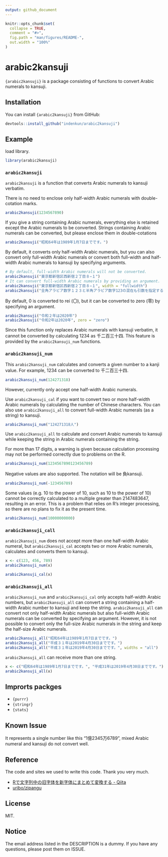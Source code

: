 ```yaml
---
output: github_document
---
```


<!-- README.md is generated from README.Rmd. Please edit that file -->

```r
knitr::opts_chunk$set(
  collapse = TRUE,
  comment = "#>",
  fig.path = "man/figures/README-",
  out.width = "100%"
)
```

# arabic2kansuji

<!-- badges: start -->
<!-- badges: end -->

`{arabic2kansuji}` is a package consisting of functions to convert Arabic numerals to kansuji.

## Installation

You can install `{arabic2kansuji}` from GitHub:

``` r
devtools::install_github("indenkun/arabic2kansuji")
```

## Example

load library.

```r
library(arabic2kansuji)
```

### `arabic2kansuji`

`arabic2kansuji` is a function that converts Arabic numerals to kansuji verbatim.

There is no need to enclose only half-width Arabic numerals with double-cotation marks.

```r
arabic2kansuji(1234567890)
```

If you give a string containing Arabic numerals, everything else is retained except the Arabic numerals to be converted. Strings containing Arabic numerals can be converted, but please enclose them in double-cotations

```r
arabic2kansuji("昭和64年は1989年1月7日までです。")
```

By default, it converts only half-width Arabic numerals, but you can also convert only full-width Arabic numerals or convert both full-width and half-width Arabic numerals to kansuji by specifying arguments.

```r
# By default, full-width Arabic numerals will not be converted.
arabic2kansuji("東京都新宿区西新宿２丁目８−１")
# It can convert full-width Arabic numerals by providing an argument.
arabic2kansuji("東京都新宿区西新宿２丁目８−１", width = "fullwidth")
arabic2kansuji("全角アラビア数字１２３と半角アラビア数字123の混在も引数を指定すると変換できます。", width = "all")
```

By default, 0 is converted to rei (〇), but it can be converted to zero (零) by specifying an argument.

```r
arabic2kansuji("令和２年は2020年")
arabic2kansuji("令和2年は2020年", zero = "zero")
```

Since this function only replaces Arabic numerals with kansuji verbatim, it cannot be converted by calculating 1234 as 千二百三十四. This feature is provided by the `arabic2kansuji_num` functions.

### `arabic2kansuji_num`

This `arabic2kansuji_num` calculates and converts a given number to a kanji value. For example, 1234 can be converted to 千二百三十四.

```r
arabic2kansuji_num(124271318)
```

However, currently only accept one half-width Arabic numerals.

Use `arabic2kansuji_cal` if you want to convert two or more half-width Arabic numerals by calculating the number of Chinese characters. You can also use `arabic2kansuji_all` to convert full-width Arabic numerals (as a string) to kansuji.

```r
arabic2kansuji_num("124271318人")
```

Use `arabic2kansuji_all` to calculate and convert Arabic numerals to kansuji while keeping the string in Arabic numerals containing the string.

For more than 17 digits, a warning is given because calculation processing may not be performed correctly due to problems on the R.

```r
arabic2kansuji_num(1234567890123456789)
```

Negative values are also supported. The notation will be 負kansuji.

```r
arabic2kansuji_num(-123456789)
```

Some values (e.g. 10 to the power of 10, such as 10 to the power of 10) cannot be correctly calculated to a multiple greater than 2147483647, resulting in an error. This is a problem that relies on R's integer processing, so there are no plans to fix it as the present time.

```r
arabic2kansuji_num(10000000000)
```

### `arabic2kansuji_call`

`arabic2kansuji_num` does not accept more than one half-width Arabic numeral, but `arabic2kansuji_cal` accepts two or more Arabic numerals, calculates and converts them to kansuji.

```r
x <- c(123, 456, 789)
arabic2kansuji_num(x)
```

```r
arabic2kansuji_cal(x)
```

### `arabic2kansuji_all`

`arabic2kansuji_num` and `arabic2kansuji_cal` only accepts half-width Arabic numbers, but `arabic2kansuji_all` can convert a string containing a half-width Arabic number to kansuji and keep the string. `arabic2kansuji_all` can convert not only half-width Arabic numerals but also full-width Arabic numerals can be converted by specifying an argument. However, it is not possible to convert only the full-size Arabic numerals in the string and keep the half-size Arabic numerals.

```r
arabic2kansuji_all("昭和64年は1989年1月7日までです。")
arabic2kansuji_all("平成３１年は2019年4月30日までです。")
arabic2kansuji_all("平成３１年は2019年4月30日までです。", widths = "all")
```

`arabic2kansuji_all` can receive more than one string.

```r
x <- c("昭和64年は1989年1月7日までです。", "平成31年は2019年4月30日までです。")
arabic2kansuji_all(x)
```

## Improrts packges

* `{purrr}`
* `{stringr}`
* `{stats}`

## Known Issue

It represents a single number like this "1億2345万6789", mixed Arabic numeral and kansuji do not convert well.

## Reference

The code and sites we used to write this code. Thank you very much.

* [Rで文字列中の旧字体を新字体にまとめて変換する - Qiita](https://qiita.com/hzm_0901/items/c77bec84d261e0ae2bfe)
* [uribo/zipangu](https://github.com/uribo/zipangu)

## License

MIT.

## Notice

The email address listed in the DESCRIPTION is a dummy. If you have any questions, please post them on ISSUE.
